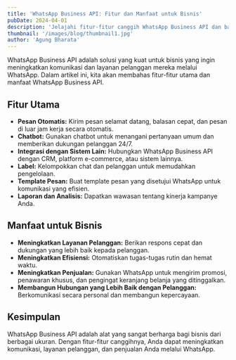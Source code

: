```yaml
---
title: 'WhatsApp Business API: Fitur dan Manfaat untuk Bisnis'
pubDate: 2024-04-01
description: 'Jelajahi fitur-fitur canggih WhatsApp Business API dan bagaimana API ini dapat membantu bisnis Anda.'
thumbnail: '/images/blog/thumbnail1.jpg'
author: 'Agung Bharata'
---
```


WhatsApp Business API adalah solusi yang kuat untuk bisnis yang ingin meningkatkan komunikasi dan layanan pelanggan mereka melalui WhatsApp. Dalam artikel ini, kita akan membahas fitur-fitur utama dan manfaat WhatsApp Business API.

## Fitur Utama

- **Pesan Otomatis:** Kirim pesan selamat datang, balasan cepat, dan pesan di luar jam kerja secara otomatis.
- **Chatbot:** Gunakan chatbot untuk menangani pertanyaan umum dan memberikan dukungan pelanggan 24/7.
- **Integrasi dengan Sistem Lain:** Hubungkan WhatsApp Business API dengan CRM, platform e-commerce, atau sistem lainnya.
- **Label:** Kelompokkan chat dan pelanggan untuk memudahkan pengelolaan.
- **Template Pesan:** Buat template pesan yang disetujui WhatsApp untuk komunikasi yang efisien.
- **Laporan dan Analisis:** Dapatkan wawasan tentang kinerja kampanye Anda.

## Manfaat untuk Bisnis

- **Meningkatkan Layanan Pelanggan:** Berikan respons cepat dan dukungan yang lebih baik kepada pelanggan.
- **Meningkatkan Efisiensi:** Otomatiskan tugas-tugas rutin dan hemat waktu.
- **Meningkatkan Penjualan:** Gunakan WhatsApp untuk mengirim promosi, penawaran khusus, dan pengingat keranjang belanja yang ditinggalkan.
- **Membangun Hubungan yang Lebih Baik dengan Pelanggan:** Berkomunikasi secara personal dan membangun kepercayaan.

## Kesimpulan

WhatsApp Business API adalah alat yang sangat berharga bagi bisnis dari berbagai ukuran. Dengan fitur-fitur canggihnya, Anda dapat meningkatkan komunikasi, layanan pelanggan, dan penjualan Anda melalui WhatsApp.
